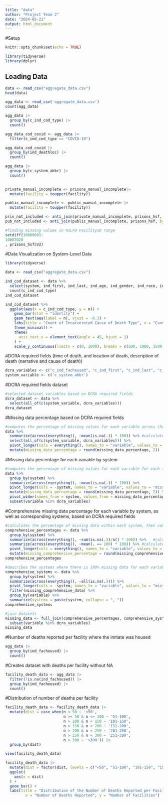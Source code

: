 ```yaml
---
title: "data"
author: "Project Team 2"
date: "2024-05-21"
output: html_document
---
```


#Setup

```r
knitr::opts_chunk$set(echo = TRUE)

library(tidyverse)
library(dplyr)
```

## Loading Data

```r
data <- read_csv("aggregate_data.csv")
head(data)

agg_data <- read_csv('aggregate_data.csv')
count(agg_data)
```

```r
agg_data |> 
  group_by(c_ind_cod_type) |>
  count()

agg_data_cod_covid <- agg_data |> 
  filter(c_ind_cod_type == "COVID-19")

agg_data_cod_covid |> 
  group_by(ind_deathloc) |>
  count()

agg_data |> 
  group_by(c_system_abbr) |> 
  count()
  
```

```r

private_manual_incomplete <- prisons_manual_incomplete|> 
  mutate(facility = toupper(facility))

public_manual_incomplete <- public_manual_incomplete |> 
  mutate(facility = toupper(facility))

```

```r

priv_not_included <- anti_join(private_manual_incomplete, prisons_hsf, by="hsf_facility_name")
pub_not_included <- anti_join(public_manual_incomplete, prisons_hsf, by="hsf_facility_name")
```

```r

#finding missing values in HILFD FacilityID range
setdiff(10000001:	
10007020
, prisons_hsf$V2)
```

#Data Visualization on System-Level Data

```r
library(tidyverse)

data <- read_csv("aggregate_data.csv")

ind_cod_dataset <- data %>% 
  select(system, ind_first, ind_last, ind_age, ind_gender, ind_race, ind_deathloc, ind_dod, ind_cod, c_ind_cod_type) %>% 
  count(c_ind_cod_type) 
ind_cod_dataset

ind_cod_dataset %>% 
  ggplot(aes(x = c_ind_cod_type, y = n)) + 
    geom_bar(stat = "identity") +
    geom_text(aes(label = n), vjust = -0.3) +
    labs(title = "Count of Incarcerated Cause of Death Type", x = "Cause of Death Type", y = "Count") + 
    theme_minimal() + 
    theme(
      axis.text.x = element_text(angle = 45, hjust = 1)
    ) + 
    scale_y_continuous(limits = c(0, 3000), breaks = c(500, 1000, 1500, 2000, 2500, 3000))

```

#DCRA required fields (time of death, and location of death, description of death (narrative and cause of death))
```r
dcra_variables <- c("c_ind_fachoused", "c_ind_first", "c_ind_last", "c_ind_gender", "c_ind_race", "c_ind_ethnicity", "c_ind_dob_year", "c_ind_dod_ymd", "ind_tod", "ind_deathloc", "combo_COD_c")
system_variable <- c('c_system_abbr')
```

#DCRA required fields dataset
```r
#selected dataset variables based on DCRA required fields 
dcra_dataset <- data %>% 
  select(all_of(c(system_variable, dcra_variables)))
dcra_dataset
```

#Missing data percentage based on DCRA required fields
```r
#computes the percentage of missing values for each variable across the entire dataset
data %>% 
  summarize(across(everything(), ~mean(is.na(.)) * 100)) %>% #calculates percentage of missing values for each column
  select(all_of(c(system_variable, dcra_variables))) %>% 
  pivot_longer(cols = everything(), names_to = "variable", values_to = "missing_data_percentage") %>% 
  mutate(missing_data_percentage = round(missing_data_percentage, 2))
```

#Missing data percentage for each variable by system
```r
#computes the percentage of missing values for each variable for each system 
data %>% 
  group_by(system) %>% 
  summarize(across(everything(), ~mean(is.na(.)) * 100)) %>% 
  pivot_longer(cols = -system, names_to = "variable", values_to = "missing_data_percentage") %>% 
  mutate(missing_data_percentage = round(missing_data_percentage, 2)) %>% 
  pivot_wider(names_from = system, values_from = missing_data_percentage) %>% 
  subset(variable %in% dcra_variables)
```

#Comprehensive missing data percentage for each variable by system, as well as corresponding systems, based on DCRA required fields
```r
#calculates the percentage of missing data within each system, then computes the percentage of systems where there is 100% missing data for each variable 
comprehensive_percentages <- data %>% 
  group_by(system) %>% 
  summarize(across(everything(), ~sum(is.na(.))/n() * 100)) %>%   #calculates percentage of missing values for each variable for a given system 
  summarize(across(everything(), ~mean(. == 100) * 100)) %>% #calculates percentage of systems that are missing 100% of the data for a given variable 
  pivot_longer(cols = everything(), names_to = "variable", values_to = "missing_comprehensive_percentage") %>% 
  mutate(missing_comprehensive_percentage = round(missing_comprehensive_percentage, 2)) 
comprehensive_percentages

#describes the systems where there is 100% missing data for each variable 
comprehensive_systems <- data %>% 
  group_by(system) %>% 
  summarize(across(everything(), ~all(is.na(.)))) %>% 
  pivot_longer(cols = -system, names_to = "variable", values_to = "missing_comprehensive_data") %>% 
  filter(missing_comprehensive_data) %>% 
  group_by(variable) %>% 
  summarize(systems = paste(system, collapse = ", "))
comprehensive_systems

#join datasets 
missing_data <- full_join(comprehensive_percentages, comprehensive_systems, by = "variable") %>% 
  subset(variable %in% dcra_variables)
missing_data
```

#Number of deaths reported per facility where the inmate was housed

```r
agg_data |>
  group_by(ind_fachoused) |>
  count()
```

#Creates dataset with deaths per facility without NA

```r
facility_death_data <- agg_data |>
  filter(!is.na(ind_fachoused)) |>
  group_by(ind_fachoused) |>
  count()
```

#Distribution of number of deaths per facility

```r
facility_death_data <- facility_death_data |>
  mutate(dist = case_when(n < 50 ~ '<50',
                          n >= 50 & n <= 100 ~ '51-100',
                          n > 100 & n < 150 ~ '101-150',
                          n > 150 & n < 200 ~ '151-200',
                          n > 200 & n < 250 ~ '201-250',
                          n > 250 & n < 300 ~ '251-300',
                          n > 300 ~ '>300')) |>
  group_by(dist)

view(facility_death_data)
```

```r
facility_death_data |>
  mutate(dist = factor(dist, levels = c("<50", "51-100", "101-150", "151-200", "201-250", "251-300", ">300"))) |>
  ggplot(
    aes(x = dist)
  ) +
  geom_bar() +
  labs(title = "Distribution of the Number of Deaths Reported per Facility", 
         x = "Number of Deaths Reported", y = "Number of Facilities")
```

